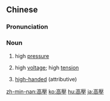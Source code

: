 {{also|高压}}
==Chinese==
{{zh-forms|s=高压}}

===Pronunciation===
{{zh-pron
|m=gāoyā
|c=gou1 aat3
|mn=ko-ap
|cat=n
}}

===Noun===
{{zh-noun}}

# {{lb|zh|meteorology|}} high [[pressure]]
# {{lb|zh|electricity|}} high [[voltage]]; high [[tension]]
# [[high-handed]] (attributive)

{{zh-cat|Intermediate}}

[[zh-min-nan:高壓]]
[[ko:高壓]]
[[hu:高壓]]
[[ja:高壓]]